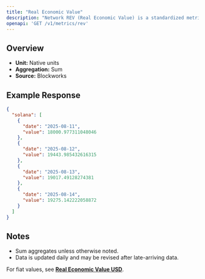 ```yaml
---
title: "Real Economic Value"
description: "Network REV (Real Economic Value) is a standardized metric that tracks blockchain value accrual generated by user activity. REV consists of both in-protocol transaction fees and out-of-protocol tips that users pay for transaction execution, so it measures the monetary demand to transact onchain."
openapi: 'GET /v1/metrics/rev'
---
```


## Overview

- **Unit:** Native units
- **Aggregation:** Sum
- **Source:** Blockworks

## Example Response

```json
{
  "solana": [
    {
      "date": "2025-08-11",
      "value": 18000.977311048046
    },
    {
      "date": "2025-08-12",
      "value": 19443.985432616315
    },
    {
      "date": "2025-08-13",
      "value": 19017.49128274381
    },
    {
      "date": "2025-08-14",
      "value": 19275.142222058872
    }
  ]
}
```

## Notes
- Sum aggregates unless otherwise noted.
- Data is updated daily and may be revised after late-arriving data.


<Note>For fiat values, see **[Real Economic Value USD](./rev-usd)**.</Note>